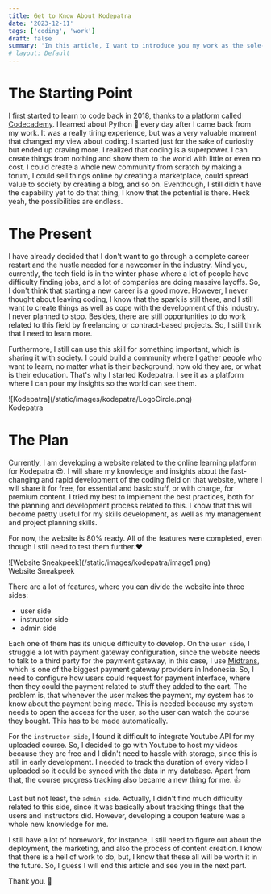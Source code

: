 ```yaml
---
title: Get to Know About Kodepatra
date: '2023-12-11'
tags: ['coding', 'work']
draft: false
summary: 'In this article, I want to introduce you my work as the sole-creator of Kodepatra, an online learning platform where you can learn about programming stuff.'
# layout: Default
---
```


# The Starting Point

I first started to learn to code back in 2018, thanks to a platform called [Codecademy](https://www.codecademy.com/). I learned about Python 🐍 every day after I came back from my work. It was a really tiring experience, but was a very valuable moment that changed my view about coding. I started just for the sake of curiosity but ended up craving more. I realized that coding is a superpower. I can create things from nothing and show them to the world with little or even no cost. I could create a whole new community from scratch by making a forum, I could sell things online by creating a marketplace, could spread value to society by creating a blog, and so on. Eventhough, I still didn't have the capability yet to do that thing, I know that the potential is there. Heck yeah, the possibilities are endless.

# The Present

I have already decided that I don't want to go through a complete career restart and the hustle needed for a newcomer in the industry. Mind you, currently, the tech field is in the winter phase where a lot of people have difficulty finding jobs, and a lot of companies are doing massive layoffs. So, I don't think that starting a new career is a good move. However, I never thought about leaving coding, I know that the spark is still there, and I still want to create things as well as cope with the development of this industry. I never planned to stop. Besides, there are still opportunities to do work related to this field by freelancing or contract-based projects. So, I still think that I need to learn more.

Furthermore, I still can use this skill for something important, which is sharing it with society. I could build a community where I gather people who want to learn, no matter what is their background, how old they are, or what is their education. That's why I started Kodepatra. I see it as a platform where I can pour my insights so the world can see them.

<div className="flex items-center justify-center">
  <div className="w-72 ">
    ![Kodepatra](/static/images/kodepatra/LogoCircle.png)
    <div className="mb-8 grid place-items-center font-bold">Kodepatra</div>
  </div>
</div>

# The Plan

Currently, I am developing a website related to the online learning platform for Kodepatra 😎. I will share my knowledge and insights about the fast-changing and rapid development of the coding field on that website, where I will share it for free, for essential and basic stuff, or with charge, for premium content. I tried my best to implement the best practices, both for the planning and development process related to this. I know that this will become pretty useful for my skills development, as well as my management and project planning skills.

For now, the website is 80% ready. All of the features were completed, even though I still need to test them further.❤️

<div className="my-1 w-full overflow-hidden ">
  ![Website Sneakpeek](/static/images/kodepatra/image1.png)
  <div className="mb-8 grid place-items-center font-bold">Website Sneakpeek</div>
</div>

There are a lot of features, where you can divide the website into three sides:

- user side
- instructor side
- admin side

Each one of them has its unique difficulty to develop. On the `user side`, I struggle a lot with payment gateway configuration, since the website needs to talk to a third party for the payment gateway, in this case, I use [Midtrans](https://midtrans.com/), which is one of the biggest payment gateway providers in Indonesia. So, I need to configure how users could request for payment interface, where then they could the payment related to stuff they added to the cart. The problem is, that whenever the user makes the payment, my system has to know about the payment being made. This is needed because my system needs to open the access for the user, so the user can watch the course they bought. This has to be made automatically.

For the `instructor side`, I found it difficult to integrate Youtube API for my uploaded course. So, I decided to go with Youtube to host my videos because they are free and I didn't need to hassle with storage, since this is still in early development. I needed to track the duration of every video I uploaded so it could be synced with the data in my database. Apart from that, the course progress tracking also became a new thing for me. 👍

Last but not least, the `admin side`. Actually, I didn't find much difficulty related to this side, since it was basically about tracking things that the users and instructors did. However, developing a coupon feature was a whole new knowledge for me.

I still have a lot of homework, for instance, I still need to figure out about the deployment, the marketing, and also the process of content creation. I know that there is a hell of work to do, but, I know that these all will be worth it in the future. So, I guess I will end this article and see you in the next part.

Thank you. 🙏
